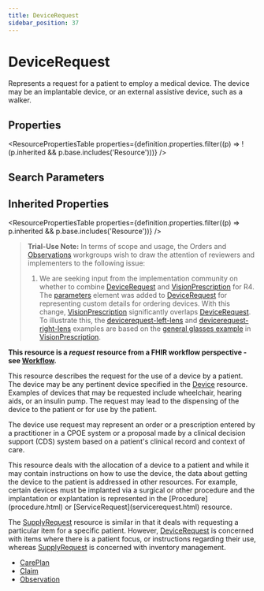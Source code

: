 ```yaml
---
title: DeviceRequest
sidebar_position: 37
---
```


# DeviceRequest

Represents a request for a patient to employ a medical device. The device may be an implantable device, or an external assistive device, such as a walker.

<Tabs queryString="section">
<TabItem value="schema" label="Schema" default>


## Properties


<ResourcePropertiesTable properties={definition.properties.filter((p) => !(p.inherited && p.base.includes('Resource')))} />

## Search Parameters

<SearchParamsTable searchParams={definition.searchParameters} />

## Inherited Properties

<ResourcePropertiesTable properties={definition.properties.filter((p) => p.inherited && p.base.includes('Resource'))} />

</TabItem>
  <TabItem value="usage" label="Usage">
    <div>   <a name="scope"></a>      <a name="dstu"></a> <blockquote class="stu-note"><p><b>Trial-Use Note:</b> In terms of scope and usage, the  Orders and <a href="/docs/api/fhir/resources/observation">Observations</a> workgroups wish to draw the attention of reviewers and implementers to the following issue: </p>    <ol>     <li>  We are seeking input from the implementation community on whether to combine <a href="/docs/api/fhir/resources/devicerequest">DeviceRequest</a> and  <a href="/docs/api/fhir/resources/visionprescription">VisionPrescription</a> for R4.  The <a href="https://www.hl7.org/fhir/devicerequest-definitions.html#parameters">parameters</a> element  was added to <a href="/docs/api/fhir/resources/devicerequest">DeviceRequest</a> for representing custom details for ordering devices.  With this change,  <a href="/docs/api/fhir/resources/visionprescription">VisionPrescription</a> significantly overlaps  <a href="/docs/api/fhir/resources/devicerequest">DeviceRequest</a>. To illustrate this, the <a href="https://www.hl7.org/fhir/devicerequest-left-lens.html">devicerequest-left-lens</a> and <a href="https://www.hl7.org/fhir/devicerequest-right-lens.html">devicerequest-right-lens</a> examples are based on the <a href="https://www.hl7.org/fhir/visionprescription-example.html">general glasses example</a> in <a href="/docs/api/fhir/resources/visionprescription">VisionPrescription</a>.    </li>    </ol> </blockquote>   <p>    <strong>This resource is a <em>request</em> resource from a FHIR workflow perspective - see <a href="https://www.hl7.org/fhir/workflow.html">Workflow</a>.</strong>   </p>   <p>         This resource describes the request for the use of a device by a patient. The device may be any         pertinent device specified in the <a href="/docs/api/fhir/resources/device">Device</a> resource. Examples of devices that may be requested         include wheelchair, hearing aids, or an insulin pump. The request may lead to the dispensing         of the device to the patient or for use by the patient.         </p>   <p>         The device use request may represent an order or a prescription entered by a practitioner in a CPOE         system or a proposal made by a clinical decision support (CDS) system based         on a patient's clinical record and context of care.         </p>  </div>
    </TabItem>
  <TabItem value="relationships" label="Relationships">
    <div>   <a name="bnr"></a>      <p> This resource deals with the allocation of a device to a patient and while it may contain instructions on how to use the device, the data about getting the device to the patient is addressed in other resources.  For example, certain devices must be implanted via a surgical or other procedure and the implantation or explantation is represented in the [Procedure](procedure.html) or [ServiceRequest](servicerequest.html) resource. </p>   <p>The <a href="/docs/api/fhir/resources/supplyrequest">SupplyRequest</a> resource is similar in that it deals with requesting a particular item for a specific patient. However, <a href="/docs/api/fhir/resources/devicerequest">DeviceRequest</a> is concerned with items where there is a patient focus, or instructions regarding their use, whereas <a href="/docs/api/fhir/resources/supplyrequest">SupplyRequest</a> is concerned with inventory management.</p>  </div>
    </TabItem>
  
  <TabItem value="referencedBy" label="Referenced By">
    <ul><li><a href="/docs/api/fhir/resources/careplan">CarePlan</a></li>
<li><a href="/docs/api/fhir/resources/claim">Claim</a></li>
<li><a href="/docs/api/fhir/resources/observation">Observation</a></li></ul>
    </TabItem>

</Tabs>
